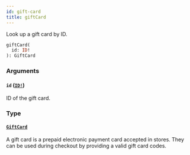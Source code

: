 ```yaml
---
id: gift-card
title: giftCard
---
```


Look up a gift card by ID.

```graphql
giftCard(
  id: ID!
): GiftCard

```

### Arguments

#### `id` ([`ID!`](/developer/api-reference/scalars/id.mdx))

ID of the gift card.

### Type

#### [`GiftCard`](/developer/api-reference/objects/gift-card.mdx)

A gift card is a prepaid electronic payment card accepted in stores. They can be used during checkout by providing a valid gift card codes.
